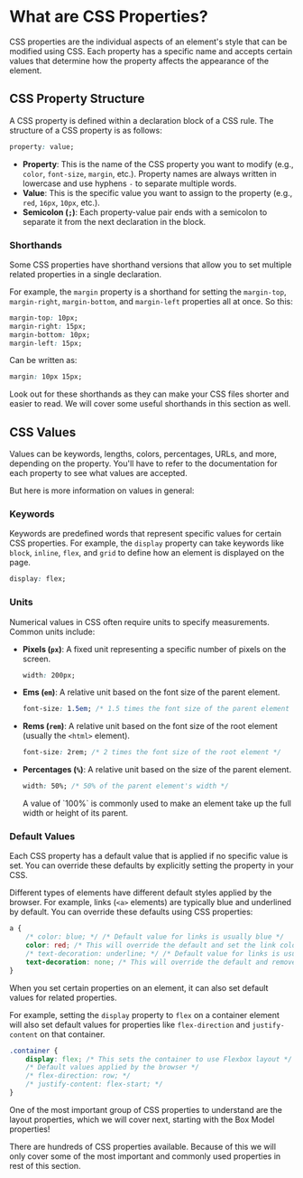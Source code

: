 
# What are CSS Properties?
CSS properties are the individual aspects of an element's style that can be modified using CSS. Each property has a specific name and accepts certain values that determine how the property affects the appearance of the element.

## CSS Property Structure
A CSS property is defined within a declaration block of a CSS rule. The structure of a CSS property is as follows:
```css
property: value;
```

- **Property**: This is the name of the CSS property you want to modify (e.g., `color`, `font-size`, `margin`, etc.).
    <Callout type="error">
        Property names are always written in lowercase and use hyphens `-` to separate multiple words.
    </Callout>
- **Value**: This is the specific value you want to assign to the property (e.g., `red`, `16px`, `10px`, etc.).
- **Semicolon (`;`)**: Each property-value pair ends with a semicolon to separate it from the next declaration in the block.

### Shorthands
Some CSS properties have shorthand versions that allow you to set multiple related properties in a single declaration. 

For example, the `margin` property is a shorthand for setting the `margin-top`, `margin-right`, `margin-bottom`, and `margin-left` properties all at once.
So this:
```css
margin-top: 10px;
margin-right: 15px;
margin-bottom: 10px;
margin-left: 15px;
```
Can be written as:
```css
margin: 10px 15px;
```

Look out for these shorthands as they can make your CSS files shorter and easier to read. We will cover some useful shorthands in this section as well.

## CSS Values

Values can be keywords, lengths, colors, percentages, URLs, and more, depending on the property. You'll have to refer to the documentation for each property to see what values are accepted.

But here is more information on values in general:

### Keywords
Keywords are predefined words that represent specific values for certain CSS properties. For example, the `display` property can take keywords like `block`, `inline`, `flex`, and `grid` to define how an element is displayed on the page.

```css
display: flex;
```

### Units

Numerical values in CSS often require units to specify measurements. Common units include:
- **Pixels (`px`)**: A fixed unit representing a specific number of pixels on the screen.
    ```css
    width: 200px;
    ```
- **Ems (`em`)**: A relative unit based on the font size of the parent element.
    ```css
    font-size: 1.5em; /* 1.5 times the font size of the parent element */
    ```
- **Rems (`rem`)**: A relative unit based on the font size of the root element (usually the `<html>` element).
    ```css
    font-size: 2rem; /* 2 times the font size of the root element */
    ```
- **Percentages (`%`)**: A relative unit based on the size of the parent element.
    ```css
    width: 50%; /* 50% of the parent element's width */
    ```
    <Callout type="info">
        A value of `100%` is commonly used to make an element take up the full width or height of its parent.
    </Callout>




### Default Values
Each CSS property has a default value that is applied if no specific value is set. You can override these defaults by explicitly setting the property in your CSS.

Different types of elements have different default styles applied by the browser. For example, links (`<a>` elements) are typically blue and underlined by default. You can override these defaults using CSS properties:
```css
a {
    /* color: blue; */ /* Default value for links is usually blue */
    color: red; /* This will override the default and set the link color to red */
    /* text-decoration: underline; */ /* Default value for links is usually underline */
    text-decoration: none; /* This will override the default and remove the underline */
}
```
When you set certain properties on an element, it can also set default values for related properties. 
    
For example, setting the `display` property to `flex` on a container element will also set default values for properties like `flex-direction` and `justify-content` on that container.
```css
.container {
    display: flex; /* This sets the container to use Flexbox layout */
    /* Default values applied by the browser */
    /* flex-direction: row; */
    /* justify-content: flex-start; */
}
```

One of the most important group of CSS properties to understand are the layout properties, which we will cover next, starting with the Box Model properties!

<Callout type="warning">
There are hundreds of CSS properties available. Because of this we will only cover some of the most important and commonly used properties in rest of this section.
</Callout>